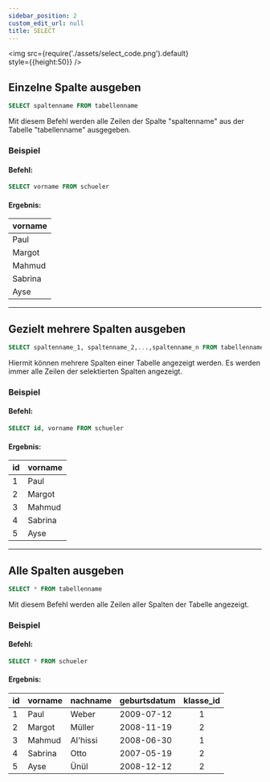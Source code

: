 ```yaml
---
sidebar_position: 2
custom_edit_url: null
title: SELECT
---
```



<img
  src={require('./assets/select_code.png').default}  
  style={{height:50}}
/>


## Einzelne Spalte ausgeben

```sql
SELECT spaltenname FROM tabellenname
```

Mit diesem Befehl werden alle Zeilen der Spalte "spaltenname" aus der Tabelle "tabellenname" ausgegeben.

### Beispiel

#### Befehl:


```sql
SELECT vorname FROM schueler
```
<EditorLink link="https://editor.sqlverine.org/?db=Grundschule.db&maxElementNr=7&code=%3Cspan%20class%3D%22codeline%22%3E%3Cspan%20class%3D%22codeElement_0%20btnSelect%20synSQL%20sqlSelect%20start%20parent%20sqlIdentifier%20inputFields%20%22%20data-sql-element%3D%22SELECT%22%3ESELECT%3Cspan%20class%3D%22codeElement_1%20leerzeichen%22%20data-goto-element%3D%22parent%22%3E%26nbsp%3B%3C/span%3E%3Cspan%20class%3D%22codeElement_2%20selColumn%20synColumns%20schueler%20inputField%20sqlIdentifier%20root%22%20data-sql-element%3D%22SELECT_SELECT%22%20data-next-element%3D%226%22%20data-element-group%3D%22undefined%22%3Evorname%3C/span%3E%3Cspan%20class%3D%22codeElement_3%20leerzeichen%22%20data-goto-element%3D%22parent%22%3E%26nbsp%3B%3C/span%3E%3Cspan%20class%3D%22codeElement_4%22%20data-goto-element%3D%220%22%3EFROM%3C/span%3E%3Cspan%20class%3D%22codeElement_5%20leerzeichen%22%20data-goto-element%3D%22parent%22%3E%26nbsp%3B%3C/span%3E%3Cspan%20class%3D%22codeElement_6%20selTable%20synTables%20inputField%20sqlIdentifier%20root%22%20data-sql-element%3D%22SELECT_FROM%22%20data-next-element%3D%222%22%20data-element-group%3D%22undefined%22%3Eschueler%3C/span%3E%3C/span%3E%3C/span%3E"></EditorLink>

#### Ergebnis:

| vorname   | 
| --------  | 
| Paul      |
| Margot    |
| Mahmud    |
| Sabrina   |
| Ayse      |



---

## Gezielt mehrere Spalten ausgeben

```sql
SELECT spaltenname_1, spaltenname_2,...,spaltenname_n FROM tabellenname
```
Hiermit können mehrere Spalten einer Tabelle angezeigt werden. Es werden immer alle Zeilen der selektierten Spalten angezeigt.

### Beispiel

#### Befehl:


```sql
SELECT id, vorname FROM schueler
```
<EditorLink link="https://editor.sqlverine.org/?db=Grundschule.db&maxElementNr=9&code=%3Cspan%20class%3D%22codeline%22%3E%3Cspan%20class%3D%22codeElement_0%20btnSelect%20synSQL%20sqlSelect%20start%20parent%20sqlIdentifier%20inputFields%20%22%20data-sql-element%3D%22SELECT%22%3ESELECT%3Cspan%20class%3D%22codeElement_1%20leerzeichen%22%20data-goto-element%3D%22parent%22%3E%26nbsp%3B%3C/span%3E%3Cspan%20class%3D%22codeElement_2%20selColumn%20synColumns%20schueler%20inputField%20sqlIdentifier%20root%22%20data-sql-element%3D%22SELECT_SELECT%22%20data-next-element%3D%226%22%20data-element-group%3D%22undefined%22%3Eid%3C/span%3E%3Cspan%20class%3D%22codeElement_7%20leerzeichen%22%20data-goto-element%3D%22parent%22%3E%2C%20%3C/span%3E%3Cspan%20class%3D%22codeElement_8%20selColumn%20synColumns%20schueler%20inputField%20sqlIdentifier%20extended%22%20data-sql-element%3D%22SELECT_SELECT%22%20data-next-element%3D%22undefined%22%20data-element-group%3D%22undefined%22%3Evorname%3C/span%3E%3Cspan%20class%3D%22codeElement_3%20leerzeichen%22%20data-goto-element%3D%22parent%22%3E%26nbsp%3B%3C/span%3E%3Cspan%20class%3D%22codeElement_4%22%20data-goto-element%3D%220%22%3EFROM%3C/span%3E%3Cspan%20class%3D%22codeElement_5%20leerzeichen%22%20data-goto-element%3D%22parent%22%3E%26nbsp%3B%3C/span%3E%3Cspan%20class%3D%22codeElement_6%20selTable%20synTables%20inputField%20sqlIdentifier%20root%22%20data-sql-element%3D%22SELECT_FROM%22%20data-next-element%3D%222%22%20data-element-group%3D%22undefined%22%3Eschueler%3C/span%3E%3C/span%3E%3C/span%3E" />

#### Ergebnis:

|id| vorname  | 
| --|-------- | 
|1| Paul     |
|2| Margot   |
|3| Mahmud    |
|4| Sabrina   |
|5| Ayse      |



---


## Alle Spalten ausgeben

```sql
SELECT * FROM tabellenname
```
Mit diesem Befehl werden alle Zeilen aller Spalten der Tabelle angezeigt.

### Beispiel

#### Befehl:


```sql
SELECT * FROM schueler
```
<EditorLink link="https://editor.sqlverine.org/?db=Grundschule.db&maxElementNr=7&code=%3Cspan%20class%3D%22codeline%22%3E%3Cspan%20class%3D%22codeElement_0%20btnSelect%20synSQL%20sqlSelect%20start%20parent%20sqlIdentifier%20inputFields%20%22%20data-sql-element%3D%22SELECT%22%3ESELECT%3Cspan%20class%3D%22codeElement_1%20leerzeichen%22%20data-goto-element%3D%22parent%22%3E%26nbsp%3B%3C/span%3E%3Cspan%20class%3D%22codeElement_2%20selColumn%20synColumns%20schueler%20inputField%20sqlIdentifier%20root%22%20data-sql-element%3D%22SELECT_SELECT%22%20data-next-element%3D%226%22%20data-element-group%3D%22undefined%22%3E*%3C/span%3E%3Cspan%20class%3D%22codeElement_3%20leerzeichen%22%20data-goto-element%3D%22parent%22%3E%26nbsp%3B%3C/span%3E%3Cspan%20class%3D%22codeElement_4%22%20data-goto-element%3D%220%22%3EFROM%3C/span%3E%3Cspan%20class%3D%22codeElement_5%20leerzeichen%22%20data-goto-element%3D%22parent%22%3E%26nbsp%3B%3C/span%3E%3Cspan%20class%3D%22codeElement_6%20selTable%20synTables%20inputField%20sqlIdentifier%20root%22%20data-sql-element%3D%22SELECT_FROM%22%20data-next-element%3D%222%22%20data-element-group%3D%22undefined%22%3Eschueler%3C/span%3E%3C/span%3E%3C/span%3E" />

#### Ergebnis:

|id| vorname   | nachname | geburtsdatum | klasse_id | 
|--|--------   | -------- | ------------ | :-------: |
|1 | Paul      | Weber    | 2009-07-12   |     1     |
|2 | Margot    | Müller   | 2008-11-19   |     2     |
|3 | Mahmud    | Al'hissi | 2008-06-30   |     1     |
|4 | Sabrina   |  Otto    | 2007-05-19   |     2     |
|5 | Ayse      | Ünül     | 2008-12-12   |     2     |
